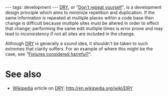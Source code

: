 ---
tags: development
---
[[DRY]], or "[[Don't repeat yourself]]", is a development design principle which aims to minimize repetition and duplication. If the same information is repeated at multiple places within a code base then change is difficult because multiple sites must be altered in order to effect that change; performing the same edit multiple times is error prone and may lead to inconsistency if not all sites are included in the change.

Although [[DRY]] is generally a sound idea, it shouldn't be taken to such extremes that clarity suffers. For an example of where this might be the case, see "[[Fixtures considered harmful?]]".

= See also =

* [[Wikipedia]] article on [[DRY]]: http://en.wikipedia.org/wiki/DRY

